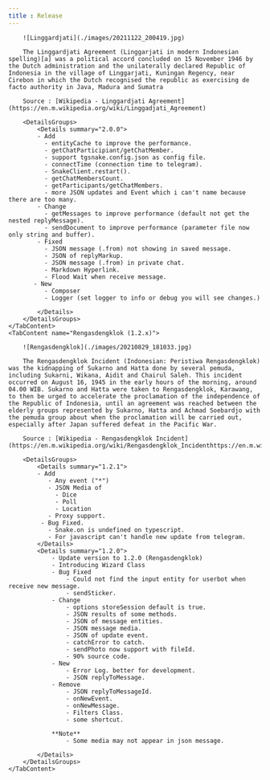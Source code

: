 ```yaml
--- 
title : Release 
---
```


<TabGroup>
    <TabContent name="Linggardjati (2.0.x)"> 
        
        ![Linggardjati](./images/20211122_200419.jpg)
    
        The Linggardjati Agreement (Linggarjati in modern Indonesian spelling)[a] was a political accord concluded on 15 November 1946 by the Dutch administration and the unilaterally declared Republic of Indonesia in the village of Linggarjati, Kuningan Regency, near Cirebon in which the Dutch recognised the republic as exercising de facto authority in Java, Madura and Sumatra
        
        Source : [Wikipedia - Linggardjati Agreement](https://en.m.wikipedia.org/wiki/Linggadjati_Agreement)
        
        <DetailsGroups>
            <Details summary="2.0.0"> 
            - Add 
              - entityCache to improve the performance.
              - getChatParticipiant/getChatMember. 
              - support tgsnake.config.json as config file.
              - connectTime (connection time to telegram). 
              - SnakeClient.restart(). 
              - getChatMembersCount.
              - getParticipants/getChatMembers.
              - more JSON updates and Event which i can't name because there are too many.
            - Change
              - getMessages to improve performance (default not get the nested replyMessage).
              - sendDocument to improve performance (parameter file now only string and buffer).
            - Fixed 
              - JSON message (.from) not showing in saved message.
              - JSON of replyMarkup.
              - JSON message (.from) in private chat.
              - Markdown Hyperlink. 
              - Flood Wait when receive message. 
           - New 
              - Composer 
              - Logger (set logger to info or debug you will see changes.)

            </Details>
        </DetailsGroups>
    </TabContent> 
    <TabContent name="Rengasdengklok (1.2.x)"> 
        
        ![Rengasdengklok](./images/20210829_181033.jpg) 
        
        The Rengasdengklok Incident (Indonesian: Peristiwa Rengasdengklok) was the kidnapping of Sukarno and Hatta done by several pemuda, including Sukarni, Wikana, Aidit and Chairul Saleh. This incident occurred on August 16, 1945 in the early hours of the morning, around 04.00 WIB. Sukarno and Hatta were taken to Rengasdengklok, Karawang, to then be urged to accelerate the proclamation of the independence of the Republic of Indonesia, until an agreement was reached between the elderly groups represented by Sukarno, Hatta and Achmad Soebardjo with the pemuda group about when the proclamation will be carried out, especially after Japan suffered defeat in the Pacific War.
        
        Source : [Wikipedia - Rengasdengklok Incident](https://en.m.wikipedia.org/wiki/Rengasdengklok_Incidenthttps://en.m.wikipedia.org/wiki/Rengasdengklok_Incident)
        
        <DetailsGroups>
            <Details summary="1.2.1"> 
            - Add
               - Any event ("*") 
               - JSON Media of 
                 - Dice 
                 - Poll 
                 - Location 
               - Proxy support.
             - Bug Fixed.
               - Snake.on is undefined on typescript. 
               - For javascript can't handle new update from telegram.
            </Details>
            <Details summary="1.2.0">
                - Update version to 1.2.0 (Rengasdengklok)
                - Introducing Wizard Class
                - Bug Fixed 
                    - Could not find the input entity for userbot when receive new message. 
                    - sendSticker.  
                - Change 
                    - options storeSession default is true. 
                    - JSON results of some methods.
                    - JSON of message entities.
                    - JSON message media. 
                    - JSON of update event.
                    - catchError to catch.
                    - sendPhoto now support with fileId.
                    - 90% source code.
                - New 
                    - Error Log. better for development. 
                    - JSON replyToMessage.
                - Remove 
                    - JSON replyToMessageId. 
                    - onNewEvent.
                    - onNewMessage.
                    - Filters Class.
                    - some shortcut. 
                  
                **Note**
                    - Some media may not appear in json message.
        
            </Details>
        </DetailsGroups>
    </TabContent>
</TabGroup>